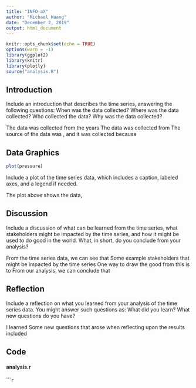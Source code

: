 ```yaml
---
title: "INFO-aX"
author: "Michael Huang"
date: "December 2, 2019"
output: html_document
---
```


```r
knitr::opts_chunk$set(echo = TRUE)
options(warn = -1)
library(ggplot2)
library(knitr)
library(plotly)
source("analysis.R")
```

## Introduction

Include an introduction that describes the time series, answering the following questions: When was the data collected? Where was the data collected? Who collected the data?  Why was the data collected?

The data was collected from the years
The data was collected from 
The source of the data was , and it was collected because

## Data Graphics

```r
plot(pressure)
```

Include a plot of the time series data, which includes a caption, labeled axes, and a legend if needed. 

The plot above shows the data, 

## Discussion

Include a discussion of what can be learned from the time series, what stakeholders might be impacted by the time series, and how it might be used to do good in the world. What, in short, do you conclude from your analysis?

From the time series data, we can see that
Some example stakeholders that might be impacted by the time series
One way to draw the good from this is to 
From our analysis, we can conclude that

## Reflection

Include a reflection on what you learned from your analysis of the time series data.  You might answer such questions as: What did you learn? What new questions do you have?

I learned
Some new questions that arose when reflecting upon the results included 

## Code

#### analysis.r


``````r
```